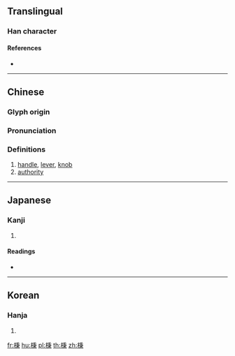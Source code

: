 {{character info/new}}
==Translingual==

===Han character===
{{Han char|rn=75|rad=木|as=08|sn=12|four=|canj=DHDL|ids=⿰木秉}}

====References====
* {{Han ref|kx=0531.200|dkj=14915|dj=0920.050|hdz=21233.070|uh=68C5|ud=26821}}

----

==Chinese==
{{zh-forms}}

===Glyph origin===
{{Han etym}}

===Pronunciation===
{{zh-pron
|m=bìng
|c=beng3,bing3
|mc=y
|oc=y
|ma=
|cat=n
}}

===Definitions===
{{zh-hanzi}}

# [[handle]], [[lever]], [[knob]]
# [[authority]]

----

==Japanese==

===Kanji===
{{ja-kanji|grade=|rs=木08}}

# {{defn|lang=ja|sort=木08}}

====Readings====
* {{ja-readings|on=[[へい]] (hei), [[ひょう]] (hyō)|kun=}}

----

==Korean==

===Hanja===
{{ko-hanja|hangeul=병|eumhun=|rv=byeong|mr=pyŏng|y=pyeng}}

# {{defn|lang=ko|sort=木08}}

[[fr:棅]]
[[hu:棅]]
[[pl:棅]]
[[th:棅]]
[[zh:棅]]